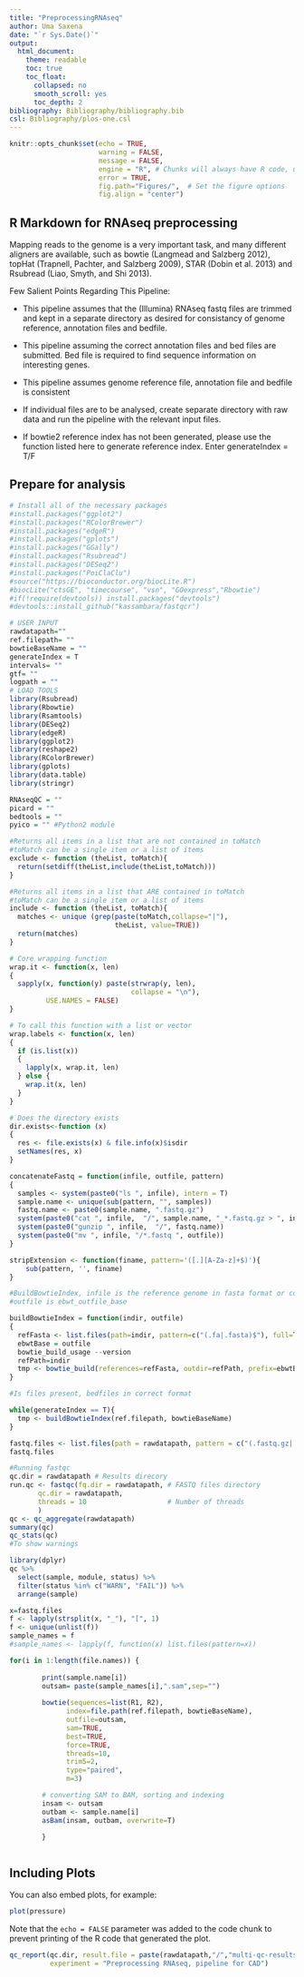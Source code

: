 ```yaml
---
title: "PreprocessingRNAseq"
author: Uma Saxena
date: "`r Sys.Date()`"
output:
  html_document:
    theme: readable
    toc: true
    toc_float:
      collapsed: no
      smooth_scroll: yes
      toc_depth: 2
bibliography: Bibliography/bibliography.bib
csl: Bibliography/plos-one.csl
---
```


```r
knitr::opts_chunk$set(echo = TRUE,
                      warning = FALSE, 
                      message = FALSE,
                      engine = "R", # Chunks will always have R code, unless noted
                      error = TRUE,
                      fig.path="Figures/",  # Set the figure options
                      fig.align = "center")
```

## R Markdown for RNAseq preprocessing

Mapping reads to the genome is a very important task, and many different aligners are available, such as bowtie (Langmead and Salzberg 2012), topHat (Trapnell, Pachter, and Salzberg 2009), STAR (Dobin et al. 2013) and Rsubread (Liao, Smyth, and Shi 2013). 

Few Salient Points Regarding This Pipeline:

- This pipeline assumes that the (Illumina) RNAseq fastq files are trimmed and kept in a separate directory as desired for consistancy of genome reference, annotation files and bedfile.

- This pipeline assuming the correct annotation files and bed files are submitted. Bed file is required to find sequence information on interesting genes. 

- This pipeline assumes genome reference file, annotation file and bedfile is consistent

- If individual files are to be analysed, create separate directory with raw data and run the pipeline with the relevant input files.

- If bowtie2 reference index has not been generated, please use the function listed here to generate reference index. Enter generateIndex = T/F

## Prepare for analysis

```r
# Install all of the necessary packages
#install.packages("ggplot2")
#install.packages("RColorBrewer")
#install.packages("edgeR")
#install.packages("gplots")
#install.packages("GGally")
#install.packages("Rsubread")
#install.packages("DESeq2")
#install.packages("PoiClaClu")
#source("https://bioconductor.org/biocLite.R")
#biocLite("ctsGE", "timecourse", "vsn", "GOexpress","Rbowtie")
#if(!require(devtools)) install.packages("devtools")
#devtools::install_github("kassambara/fastqcr")
```

```r

# USER INPUT
rawdatapath=""
ref.filepath= ""
bowtieBaseName = ""
generateIndex = T
intervals= ""
gtf= ""
logpath = ""
# LOAD TOOLS
library(Rsubread)
library(Rbowtie)
library(Rsamtools)
library(DESeq2)
library(edgeR)
library(ggplot2)
library(reshape2)
library(RColorBrewer)
library(gplots)
library(data.table)
library(stringr)

RNAseqQC = ""
picard = ""
bedtools = ""
pyico = "" #Python2 module
```

```r
#Returns all items in a list that are not contained in toMatch
#toMatch can be a single item or a list of items
exclude <- function (theList, toMatch){
  return(setdiff(theList,include(theList,toMatch)))
}

#Returns all items in a list that ARE contained in toMatch
#toMatch can be a single item or a list of items
include <- function (theList, toMatch){
  matches <- unique (grep(paste(toMatch,collapse="|"), 
                          theList, value=TRUE))
  return(matches)
}

# Core wrapping function
wrap.it <- function(x, len)
{ 
  sapply(x, function(y) paste(strwrap(y, len), 
                              collapse = "\n"), 
         USE.NAMES = FALSE)
}

# To call this function with a list or vector
wrap.labels <- function(x, len)
{
  if (is.list(x))
  {
    lapply(x, wrap.it, len)
  } else {
    wrap.it(x, len)
  }
}

# Does the directory exists
dir.exists<-function (x)
{
  res <- file.exists(x) & file.info(x)$isdir
  setNames(res, x)
}


```

```r
concatenateFastq = function(infile, outfile, pattern)
{
  samples <- system(paste0("ls ", infile), intern = T)
  sample.name <- unique(sub(pattern, "", samples))
  fastq.name <- paste0(sample.name, ".fastq.gz")
  system(paste0("cat ", infile,  "/", sample.name, "_*.fastq.gz > ", infile, "/", fastq.name))
  system(paste0("gunzip ", infile,  "/", fastq.name))
  system(paste0("mv ", infile, "/*.fastq ", outfile))
}

stripExtension <- function(finame, pattern='([.][A-Za-z]+$)'){
    sub(pattern, '', finame)
}

#BuildBowtieIndex, infile is the reference genome in fasta format or comma-separated list of files with ref sequences. Path is where the reference genome will be built. 
#outfile is ebwt_outfile_base

buildBowtieIndex = function(indir, outfile)
{
  refFasta <- list.files(path=indir, pattern=c("(.fa|.fasta)$"), full=T)
  ebwtBase = outfile
  bowtie_build_usage --version
  refPath=indir
  tmp <- bowtie_build(references=refFasta, outdir=refPath, prefix=ebwtBase, force=TRUE)
}
```

```r

#Is files present, bedfiles in correct format

```

```r
while(generateIndex == T){
  tmp <- buildBowtieIndex(ref.filepath, bowtieBaseName)
}
```

```r
fastq.files <- list.files(path = rawdatapath, pattern = c("(.fastq.gz|.fq.gz|.fastq|.fq)$"), full.names = FALSE)
fastq.files
```

```r
#Running fastqc
qc.dir = rawdatapath # Results direcory
run.qc <- fastqc(fq.dir = rawdatapath, # FASTQ files directory
       qc.dir = rawdatapath,  
       threads = 10                    # Number of threads
       )
qc <- qc_aggregate(rawdatapath)
summary(qc)
qc_stats(qc)
#To show warnings

library(dplyr)
qc %>%
  select(sample, module, status) %>%    
  filter(status %in% c("WARN", "FAIL")) %>%
  arrange(sample)
```

```r
x=fastq.files
f <- lapply(strsplit(x, "_"), "[", 1)
f <- unique(unlist(f))
sample_names = f
#sample_names <- lapply(f, function(x) list.files(pattern=x))

for(i in 1:length(file.names)) {
  
        print(sample.name[i])
        outsam= paste(sample_names[i],".sam",sep="")
  
        bowtie(sequences=list(R1, R2),
              index=file.path(ref.filepath, bowtieBaseName), 
              outfile=outsam,
              sam=TRUE, 
              best=TRUE, 
              force=TRUE,
              threads=10,
              trim5=2,
              type="paired",
              m=3)

        # converting SAM to BAM, sorting and indexing
        insam <- outsam
        outbam <- sample.name[i]
        asBam(insam, outbam, overwrite=T)

        }
```

```r

```
## Including Plots

You can also embed plots, for example:

```r
plot(pressure)
```

Note that the `echo = FALSE` parameter was added to the code chunk to prevent printing of the R code that generated the plot.

```r
qc_report(qc.dir, result.file = paste(rawdatapath,"/","multi-qc-results",sep=""),
          experiment = "Preprocessing RNAseq, pipeline for CAD")
 ```         
